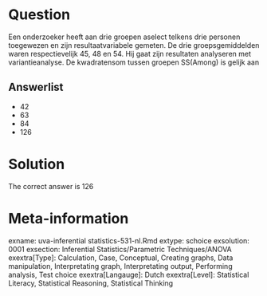 Question
========

Een onderzoeker heeft aan drie groepen aselect telkens drie personen toegewezen en zijn resultaatvariabele gemeten. De drie groepsgemiddelden waren respectievelijk 45, 48 en 54. Hij gaat zijn resultaten analyseren met variantieanalyse. De kwadratensom tussen groepen SS(Among) is gelijk aan 

Answerlist
----------
* 42
* 63
* 84
* 126

Solution
========

The correct answer is  126 

Meta-information
================
exname: uva-inferential statistics-531-nl.Rmd 
extype: schoice 
exsolution: 0001 
exsection: Inferential Statistics/Parametric Techniques/ANOVA
exextra[Type]: Calculation, Case, Conceptual, Creating graphs, Data manipulation, Interpretating graph, Interpretating output, Performing analysis, Test choice 
exextra[Langauge]: Dutch 
exextra[Level]: Statistical Literacy, Statistical Reasoning, Statistical Thinking 
